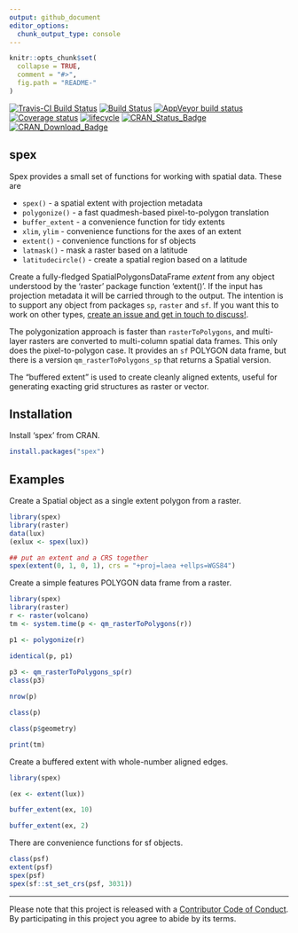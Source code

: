 ```yaml
---
output: github_document
editor_options: 
  chunk_output_type: console
---
```



<!-- README.md is generated from README.Rmd. Please edit that file -->

```r
knitr::opts_chunk$set(
  collapse = TRUE,
  comment = "#>",
  fig.path = "README-"
)
```

<!-- badges: start -->
[![Travis-CI Build Status](https://travis-ci.org/mdsumner/spex.svg?branch=master&env=BUILD_NAME=xenial_release&label=linux)](https://travis-ci.org/mdsumner/spex)
[![Build Status](https://travis-ci.org/mdsumner/spex.svg?branch=master&env=BUILD_NAME=osx_release&label=osx)](https://travis-ci.org/mdsumner/spex)
[![AppVeyor build status](https://ci.appveyor.com/api/projects/status/github/mdsumner/spex?branch=master&svg=true)](https://ci.appveyor.com/project/mdsumner/spex)
[![Coverage status](https://codecov.io/gh/mdsumner/spex/branch/master/graph/badge.svg)](https://codecov.io/github/mdsumner/spex?branch=master)
[![lifecycle](https://img.shields.io/badge/lifecycle-stable-green.svg)](https://www.tidyverse.org/lifecycle/#stable) 
[![CRAN_Status_Badge](http://www.r-pkg.org/badges/version/spex)](https://cran.r-project.org/package=spex)
[![CRAN_Download_Badge](http://cranlogs.r-pkg.org/badges/spex)](https://cran.r-project.org/package=spex)
<!-- badges: end -->
  
## spex

Spex provides a small set of functions for working with spatial data. These are

* `spex()` - a spatial extent with projection metadata
* `polygonize()` - a fast quadmesh-based pixel-to-polygon translation 
* `buffer_extent` - a convenience function for tidy extents
* `xlim`, `ylim` - convenience functions for the axes of an extent
* `extent()` - convenience functions for sf objects
* `latmask()` - mask a raster based on a latitude
* `latitudecircle()` - create a spatial region based on a latitude

Create a fully-fledged SpatialPolygonsDataFrame *extent* from any object understood
by the 'raster' package function 'extent()'. If the input has projection metadata it
will be carried through to the output. The intention is to support any object from packages `sp`, `raster` and `sf`. If you want this to work on other types, [create an issue and get in touch to discuss!](https://github.com/mdsumner/spex/issues). 

The polygonization approach is faster than `rasterToPolygons`, and multi-layer rasters are converted to multi-column spatial data frames. This only does the pixel-to-polygon case. It provides an `sf` POLYGON data frame, but there is a version `qm_rasterToPolygons_sp` that returns a Spatial version. 

The "buffered extent" is used to create cleanly aligned extents, useful for generating exacting grid structures
as raster or vector. 

## Installation

Install 'spex' from CRAN. 

```r
install.packages("spex")
```

## Examples

Create a Spatial object as a single extent polygon from a raster. 

```r
library(spex)
library(raster)
data(lux)
(exlux <- spex(lux))

## put an extent and a CRS together
spex(extent(0, 1, 0, 1), crs = "+proj=laea +ellps=WGS84")
```

Create a simple features POLYGON data frame from a raster. 

```r
library(spex)
library(raster)
r <- raster(volcano)
tm <- system.time(p <- qm_rasterToPolygons(r))

p1 <- polygonize(r)

identical(p, p1)
 
p3 <- qm_rasterToPolygons_sp(r)
class(p3)

nrow(p)

class(p)

class(p$geometry)

print(tm)
```

Create a buffered extent with whole-number aligned edges. 

```r
library(spex)

(ex <- extent(lux))

buffer_extent(ex, 10)

buffer_extent(ex, 2)
```

There are convenience functions for sf objects. 

```r
class(psf)
extent(psf)
spex(psf)
spex(sf::st_set_crs(psf, 3031))
```


---

Please note that this project is released with a [Contributor Code of Conduct](https://hypertidy.github.io/reproj/CODE_OF_CONDUCT.html). By participating in this project you agree to abide by its terms.

